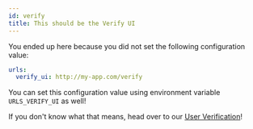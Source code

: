 ```yaml
---
id: verify
title: This should be the Verify UI
---
```


You ended up here because you did not set the following configuration value:

```yaml title="path/to/kratos/config.yml
urls:
  verify_ui: http://my-app.com/verify
```

You can set this configuration value using environment variable `URLS_VERIFY_UI`
as well!

If you don't know what that means, head over to our
[User Verification](../self-service/flows/verify-email-account-activation.mdx)!
